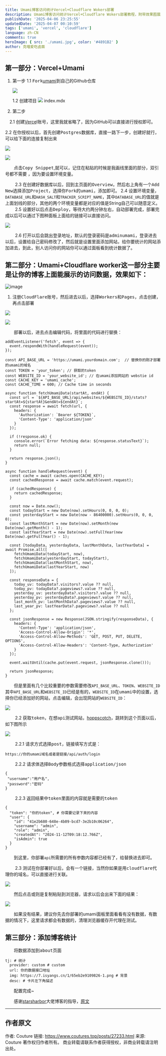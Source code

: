 ---
title: Umami博客访问统计Vercel+Cloudflare Wokers部署
description: Umami博客访问统计Vercel+Cloudflare Wokers部署教程，附带效果图展示。
publishDate: '2025-04-06 23:25:55'
updatedDate: '2025-04-07 00:10:59'
tags: ['umami', 'vercel', 'cloudflare']
language: zh-CN
comments: true
heroImage: { src: './umami.jpg', color: '#4891B2' }
author: 克喵爱吃卤面
---


## 第一部分：Vercel+Umami

1. 第一步
    1.1 <kbd>Fork</kbd>​[umami](https://github.com/umami-software/umami)到自己的Github仓库

    ![](https://s2.loli.net/2025/04/06/c4xDVNrsBpTM8YZ.webp)

    1.2 创建项目
![](https://s2.loli.net/2025/04/06/GX9OdivuxF5pJzH.webp)
index.mdx
2. 第二步

　2.1 创建[Verce](https://vercel.com/login)l账号，这里我就省略了，因为GitHub可以直接进行授权即可。

   2.2 在你授权以后，首先创建<kbd>Postgres</kbd>数据库，直接一路下一步，创建好就行，可以给下面的连接复制出来

![](https://s2.loli.net/2025/04/06/K69FpfmjZxcu3Ad.webp)

![](https://s2.loli.net/2025/04/06/7OieEKGht4kgSux.webp)

　　点击<kbd>Copy Snippet</kbd>​,就可以，记住在粘贴的时候是我画线里面的部分，双引号都不需要 ，因为要设置环境变量。

　　 2.3 在创建好数据库以后，回到主页面的<kbd>Overview</kbd>​，然后右上角有一个<kbd>Add New</kbd>​选择添加<kbd>Project</kbd>​，选择你<kbd>Fork</kbd>​的<kbd>umami</kbd>​，添加即可。
    2.4 设置环境变量，`DATABASE_URL`​和`HASH_SALT`​和`TRACKER_SCRIPT_NAME`​，其中`DATABASE_URL`​的值就是上面划线的部分，其他的两个环境变量都是对应的值是String自己可以随意定义。
　　 2.5 设置好以后点击<kbd>Deploy</kbd>​，等待大约两分钟左右，自动部署完成，部署完成以后可以通过下图种面板上面给的链接可以直接访问。

![](https://s2.loli.net/2025/04/06/ahX2wHLrfYAD7ZW.webp)

　　 2.6 打开以后会跳出登录地址，默认的登录密码是<kbd>adminumami</kbd>​，登录进去以后，设置给自己密码修改了，然后就是设置里面添加网站，给你要统计的网站添加进去，到此，别人访问你的网站你可以通过面板看到统计数据了。

## 第二部分：Umami+Cloudflare worker这一部分主要是让你的博客上面能展示的访问数据，效果如下：

![image](https://s2.loli.net/2025/04/06/fR71aFG4oMD29Pz.webp)

1.  注册<kbd>CloudFlare</kbd>​账号，然后进去以后，选择<kbd>Workers</kbd>​和<kbd>Pages</kbd>​，点击<kbd>创建</kbd>​，再点击<kbd>部署</kbd>

![](https://s2.loli.net/2025/04/06/CYojqdGHkiuFepQ.webp)

![](https://s2.loli.net/2025/04/06/6B2rXxk4Uu71GQC.webp)

　　部署以后，进去点击编辑代码，将里面的代码进行替换：

```
addEventListener('fetch', event => {
  event.respondWith(handleRequest(event));
});

const API_BASE_URL = 'https://umami.yourdomain.com';  // 替换你的刚才部署的umami的域名
const TOKEN = 'your_token'; // 获取的token
const WEBSITE_ID = 'your_website_id'; // 在umami添加网站的 webstie id
const CACHE_KEY = 'umami_cache';
const CACHE_TIME = 600; // Cache time in seconds

async function fetchUmamiData(startAt, endAt) {
  const url = `${API_BASE_URL}/api/websites/${WEBSITE_ID}/stats?startAt=${startAt}&endAt=${endAt}`;
  const response = await fetch(url, {
    headers: {
      'Authorization': `Bearer ${TOKEN}`,
      'Content-Type': 'application/json'
    }
  });

  if (!response.ok) {
    console.error(`Error fetching data: ${response.statusText}`);
    return null;
  }

  return response.json();
}

async function handleRequest(event) {
  const cache = await caches.open(CACHE_KEY);
  const cachedResponse = await cache.match(event.request);

  if (cachedResponse) {
    return cachedResponse;
  }

  const now = Date.now();
  const todayStart = new Date(now).setHours(0, 0, 0, 0);
  const yesterdayStart = new Date(now - 86400000).setHours(0, 0, 0, 0);
  const lastMonthStart = new Date(now).setMonth(new Date(now).getMonth() - 1);
  const lastYearStart = new Date(now).setFullYear(new Date(now).getFullYear() - 1);

  const [todayData, yesterdayData, lastMonthData, lastYearData] = await Promise.all([
    fetchUmamiData(todayStart, now),
    fetchUmamiData(yesterdayStart, todayStart),
    fetchUmamiData(lastMonthStart, now),
    fetchUmamiData(lastYearStart, now)
  ]);

  const responseData = {
    today_uv: todayData?.visitors?.value ?? null,
    today_pv: todayData?.pageviews?.value ?? null,
    yesterday_uv: yesterdayData?.visitors?.value ?? null,
    yesterday_pv: yesterdayData?.pageviews?.value ?? null,
    last_month_pv: lastMonthData?.pageviews?.value ?? null,
    last_year_pv: lastYearData?.pageviews?.value ?? null
  };

  const jsonResponse = new Response(JSON.stringify(responseData), {
    headers: {
      'Content-Type': 'application/json',
      'Access-Control-Allow-Origin': '*',
      'Access-Control-Allow-Methods': 'GET, POST, PUT, DELETE, OPTIONS',
      'Access-Control-Allow-Headers': 'Content-Type, Authorization'
    }
  });

  event.waitUntil(cache.put(event.request, jsonResponse.clone()));

  return jsonResponse;
}
```

　　但是里面有几个比较重要的参数需要修改`API_BASE_URL`​、`TOKEN`​、`WEBSITE_ID`​其中`API_BASE_URL`​和`WEBSITE_ID`​已经是有的，`WEBSITE_ID`​在<kbd>umami</kbd>​中的设置，选择你已经添加好的网站，点击<kbd>编辑</kbd>​，会出现网站的`WEBSITE_ID`​：

![](https://s2.loli.net/2025/04/06/eFHEYB45nQOUAML.webp)

　　 2.2 获取<kbd>token</kbd>​，在想<kbd>api</kbd>​测试网站，[hoppscotch](https://hoppscotch.io/)，跳转到这个页面以后，如下图所示

![](https://s2.loli.net/2025/04/06/vXrQmtpu4HdIasN.webp)

　　  2.2.1 请求方式选择<kbd>post</kbd>​，链接填写方式是：

```
https://你的umami域名或者是链接/api/auth/login
```

　　  2.2.2 请求体选择<kbd>Body</kbd>​参数格式选择<kbd>application/json</kbd>

```
{
 "username":"用户名",
 "password":"密码"
}
```

　　  2.2.3 返回结果中<kbd>token</kbd>​里面的内容就是需要的<kbd>token</kbd>

```
{
  "token": "你的token", # 你需要记录下来的内容
  "user": {
    "id": "41e2b680-648e-4b09-bcd7-3e2b10c06264",
    "username": "admin",
    "role": "admin",
    "createdAt": "2024-11-12T09:18:12.766Z",
    "isAdmin": true
  }
}
```

　　到这里，你部署`api`​所需要的所有参数内容都已经有了，给替换进去即可。

　　 2.3 测试在你部署好以后，会有一个链接，当然你如果是用<kbd>cloudflare</kbd>​代理你的域名，可以直接进行关联。

![](https://s2.loli.net/2025/04/07/IPCS2rhLbiaX3G8.webp)

　　然后点击或则是复制粘贴到浏览器，请求以后会出来下面的结果：

![](https://s2.loli.net/2025/04/07/M9wsiYKBoGyLI8T.webp)

　　如果没有结果，建议你先去你部署的umami面板里面看看有没有数据，有数据的情况下，这里请求都会有数据的，清理浏览器缓存开代理在测试。

## 第三部分：添加博客统计

　　将数据添加到<kbd>about</kbd>​页面

```
tj: # 统计
  provider: custom # custom
  url: 你的数据接口地址
  img: https://7.isyangs.cn/1/65eb2e9109826-1.png # 背景
  desc: # 卡片左下角描述
```

　　配置完成~

　　感谢[starsharbor](https://blog.starsharbor.com/)大佬博客的指导，[原文](https://blog.starsharbor.com/posts/solitude-about_umami/)

---

## 作者原文

作者: Couture
链接: https://www.coutures.top/posts/27233.html
来源: Couture
著作权归作者所有。 商业转载请联系作者获得授权，非商业转载请注明出处。
